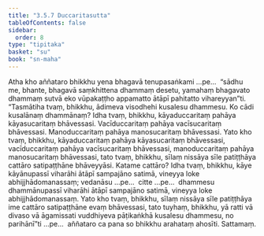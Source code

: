 ```yaml
---
title: "3.5.7 Duccaritasutta"
tableOfContents: false
sidebar:
  order: 8
type: "tipitaka"
basket: "su"
book: "sn-maha"
---
```



<DynamicBreadcrumb />

<Division number="413" book="sn-maha" bookNo="14" page="164">

<Paragraph number="960" book="sn-maha">
Atha kho aññataro bhikkhu yena bhagavā tenupasaṅkami …pe…  “sādhu me, bhante, bhagavā saṃkhittena dhammaṃ desetu, yamahaṃ bhagavato dhammaṃ sutvā eko vūpakaṭṭho appamatto ātāpī pahitatto vihareyyan”ti. “Tasmātiha tvaṃ, bhikkhu, ādimeva visodhehi kusalesu dhammesu. Ko cādi kusalānaṃ dhammānaṃ? Idha tvaṃ, bhikkhu, kāyaduccaritaṃ pahāya kāyasucaritaṃ bhāvessasi. Vacīduccaritaṃ pahāya vacīsucaritaṃ bhāvessasi. Manoduccaritaṃ pahāya manosucaritaṃ bhāvessasi. Yato kho tvaṃ, bhikkhu, kāyaduccaritaṃ pahāya kāyasucaritaṃ bhāvessasi, vacīduccaritaṃ pahāya vacīsucaritaṃ bhāvessasi, manoduccaritaṃ pahāya manosucaritaṃ bhāvessasi, tato tvaṃ, bhikkhu, sīlaṃ nissāya sīle patiṭṭhāya cattāro satipaṭṭhāne bhāveyyāsi.
</Paragraph>

<Paragraph number="961" book="sn-maha">
Katame cattāro? Idha tvaṃ, bhikkhu, kāye kāyānupassī viharāhi ātāpī sampajāno satimā, vineyya loke abhijjhādomanassaṃ; vedanāsu …pe…  citte …pe…  dhammesu dhammānupassī viharāhi ātāpī sampajāno satimā, vineyya loke abhijjhādomanassaṃ. Yato kho tvaṃ, bhikkhu, sīlaṃ nissāya sīle patiṭṭhāya ime cattāro satipaṭṭhāne evaṃ bhāvessasi, tato tuyhaṃ, bhikkhu, yā ratti vā divaso vā āgamissati vuddhiyeva pāṭikaṅkhā kusalesu dhammesu, no parihānī”ti …pe…  aññataro ca pana so bhikkhu arahataṃ ahosīti.

</Paragraph>
</Division>

<Paragraph number="962" type="center" book="sn-maha">
Sattamaṃ.
</Paragraph>